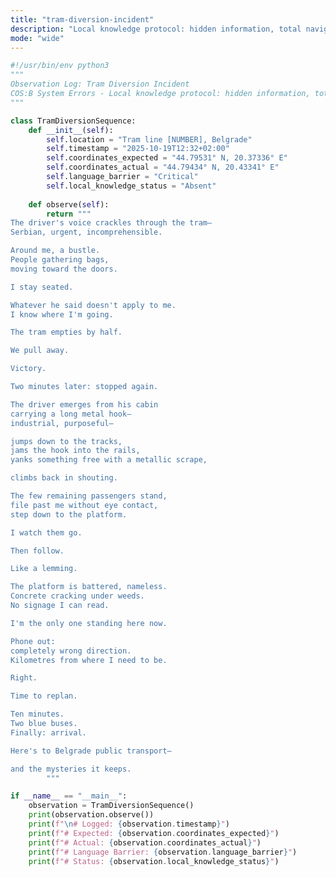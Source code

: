```yaml
---
title: "tram-diversion-incident"
description: "Local knowledge protocol: hidden information, total navigation failure"
mode: "wide"
---
```


```python tram-diversion-incident
#!/usr/bin/env python3
"""
Observation Log: Tram Diversion Incident
COS:B System Errors - Local knowledge protocol: hidden information, total navigation failure
"""

class TramDiversionSequence:
    def __init__(self):
        self.location = "Tram line [NUMBER], Belgrade"
        self.timestamp = "2025-10-19T12:32+02:00"
        self.coordinates_expected = "44.79531° N, 20.37336° E"
        self.coordinates_actual = "44.79434° N, 20.43341° E"
        self.language_barrier = "Critical"
        self.local_knowledge_status = "Absent"
    
    def observe(self):
        return """
The driver's voice crackles through the tram—
Serbian, urgent, incomprehensible.

Around me, a bustle.
People gathering bags,
moving toward the doors.

I stay seated.

Whatever he said doesn't apply to me.
I know where I'm going.

The tram empties by half.

We pull away.

Victory.

Two minutes later: stopped again.

The driver emerges from his cabin
carrying a long metal hook—
industrial, purposeful—

jumps down to the tracks,
jams the hook into the rails,
yanks something free with a metallic scrape,

climbs back in shouting.

The few remaining passengers stand,
file past me without eye contact,
step down to the platform.

I watch them go.

Then follow.

Like a lemming.

The platform is battered, nameless.
Concrete cracking under weeds.
No signage I can read.

I'm the only one standing here now.

Phone out:
completely wrong direction.
Kilometres from where I need to be.

Right.

Time to replan.

Ten minutes.
Two blue buses.
Finally: arrival.

Here's to Belgrade public transport—

and the mysteries it keeps.
        """

if __name__ == "__main__":
    observation = TramDiversionSequence()
    print(observation.observe())
    print(f"\n# Logged: {observation.timestamp}")
    print(f"# Expected: {observation.coordinates_expected}")
    print(f"# Actual: {observation.coordinates_actual}")
    print(f"# Language Barrier: {observation.language_barrier}")
    print(f"# Status: {observation.local_knowledge_status}")
```